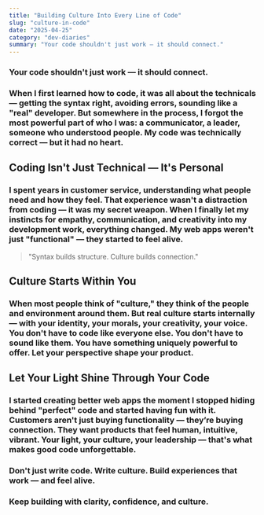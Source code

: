 ```yaml
---
title: "Building Culture Into Every Line of Code"
slug: "culture-in-code"
date: "2025-04-25"
category: "dev-diaries"
summary: "Your code shouldn't just work — it should connect."
---
```


<h3 className="text-lg italic text-center mb-12">
  Your code shouldn't just work — it should connect.
</h3>

<h3 className="text-lg mb-8">
  When I first learned how to code, it was all about the technicals —
  getting the syntax right, avoiding errors, sounding like a "real"
  developer. But somewhere in the process, I forgot the most powerful part
  of who I was: a communicator, a leader, someone who understood people. My
  code was technically correct — but it had no heart.
</h3>

<h2 className="text-2xl font-bold mb-4">
  Coding Isn't Just Technical — It's Personal
</h2>
<h3 className="text-lg mb-8">
  I spent years in customer service, understanding what people need and
  how they feel. That experience wasn't a distraction from coding — it was
  my secret weapon. When I finally let my instincts for empathy,
  communication, and creativity into my development work, everything
  changed. My web apps weren't just "functional" — they started to feel
  alive.
</h3>

<blockquote className="border-l-4 border-emerald-600 pl-4 italic text-xl mb-12">
  "Syntax builds structure. Culture builds connection."
</blockquote>

<h2 className="text-2xl font-bold mb-4">
  Culture Starts Within You
</h2>
<h3 className="text-lg mb-8">
  When most people think of "culture," they think of the people and
  environment around them. But real culture starts internally — with your
  identity, your morals, your creativity, your voice. You don't have to
  code like everyone else. You don't have to sound like them. You have
  something uniquely powerful to offer. Let your perspective shape your
  product.
</h3>

<h2 className="text-2xl font-bold mb-4">
  Let Your Light Shine Through Your Code
</h2>
<h3 className="text-lg mb-8">
  I started creating better web apps the moment I stopped hiding behind
  "perfect" code and started having fun with it. Customers aren't just
  buying functionality — they’re buying connection. They want products
  that feel human, intuitive, vibrant. Your light, your culture, your
  leadership — that's what makes good code unforgettable.
</h3>

<h3 className="text-lg font-semibold mt-12">
  Don't just write code. Write culture. Build experiences that work — and feel alive.
</h3>

<h3 className="text-center text-md text-gray-700 mt-16">
  Keep building with clarity, confidence, and culture.
</h3>

